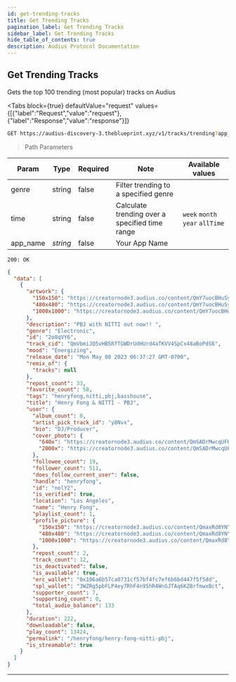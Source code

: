 ```yaml
---
id: get-trending-tracks
title: Get Trending Tracks
pagination_label: Get Trending Tracks
sidebar_label: Get Trending Tracks
hide_table_of_contents: true
description: Audius Protocol Documentation
---
```



## Get Trending Tracks

Gets the top 100 trending (most popular) tracks on Audius

<Tabs
  block={true}
  defaultValue="request"
  values={[{"label":"Request","value":"request"},{"label":"Response","value":"response"}]}
>
<TabItem value="request">

```bash
GET https://audius-discovery-3.theblueprint.xyz/v1/tracks/trending?app_name=EXAMPLEAPP HTTP/1.1
```

> Path Parameters

| Param    | Type     | Required | Note                                           | Available values                |
| -------- | -------- | -------- | ---------------------------------------------- | ------------------------------- |
| genre    | string   | false    | Filter trending to a specified genre           |
| time     | string   | false    | Calculate trending over a specified time range | `week` `month` `year` `allTime` |
| app_name | _string_ | false    | Your App Name                                  |

</TabItem>
<TabItem value="response">

`200: OK`

```json
{
  "data": [
    {
      "artwork": {
        "150x150": "https://creatornode3.audius.co/content/QmY7uocBHuSyW3aWuzZ6MeHNod8ph4TmStJJa2v4KXCdXe/150x150.jpg",
        "480x480": "https://creatornode3.audius.co/content/QmY7uocBHuSyW3aWuzZ6MeHNod8ph4TmStJJa2v4KXCdXe/480x480.jpg",
        "1000x1000": "https://creatornode3.audius.co/content/QmY7uocBHuSyW3aWuzZ6MeHNod8ph4TmStJJa2v4KXCdXe/1000x1000.jpg"
      },
      "description": "PBJ with NITTI out now!! ",
      "genre": "Electronic",
      "id": "2o8qVY6",
      "track_cid": "QmVbmiJQ5vHB5RfTGWDrUdHUrd4aTKVV4SpCx48aBoPdS6",
      "mood": "Energizing",
      "release_date": "Mon May 08 2023 06:37:27 GMT-0700",
      "remix_of": {
        "tracks": null
      },
      "repost_count": 33,
      "favorite_count": 58,
      "tags": "henryfong,nitti,pbj,basshouse",
      "title": "Henry Fong & NITTI - PBJ",
      "user": {
        "album_count": 0,
        "artist_pick_track_id": "y8Nvx",
        "bio": "DJ/Producer",
        "cover_photo": {
          "640x": "https://creatornode3.audius.co/content/QmSADrMwcqUFHjnuh3r3aWGgZjYFYovfsUxDDtxYwWHsv2/640x.jpg",
          "2000x": "https://creatornode3.audius.co/content/QmSADrMwcqUFHjnuh3r3aWGgZjYFYovfsUxDDtxYwWHsv2/2000x.jpg"
        },
        "followee_count": 19,
        "follower_count": 511,
        "does_follow_current_user": false,
        "handle": "henryfong",
        "id": "nolY2",
        "is_verified": true,
        "location": "Los Angeles",
        "name": "Henry Fong",
        "playlist_count": 1,
        "profile_picture": {
          "150x150": "https://creatornode3.audius.co/content/QmaxRd8YNYzzhU1gkzfaX3vCucNHfyZTiUKCTRtv9QCUjh/150x150.jpg",
          "480x480": "https://creatornode3.audius.co/content/QmaxRd8YNYzzhU1gkzfaX3vCucNHfyZTiUKCTRtv9QCUjh/480x480.jpg",
          "1000x1000": "https://creatornode3.audius.co/content/QmaxRd8YNYzzhU1gkzfaX3vCucNHfyZTiUKCTRtv9QCUjh/1000x1000.jpg"
        },
        "repost_count": 2,
        "track_count": 12,
        "is_deactivated": false,
        "is_available": true,
        "erc_wallet": "0x106a6b57ca0731cf57bf4fc7ef6b6bd447f5f5dd",
        "spl_wallet": "3WZRg5pbFLP4ey7RhF4n95hR4WnGJTAq6KZBrfmwxBct",
        "supporter_count": 7,
        "supporting_count": 0,
        "total_audio_balance": 133
      },
      "duration": 222,
      "downloadable": false,
      "play_count": 13424,
      "permalink": "/henryfong/henry-fong-nitti-pbj",
      "is_streamable": true
    }
  ]
}
```

</TabItem>
</Tabs>

---
